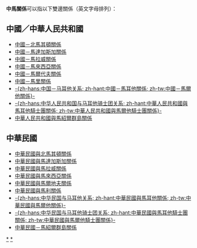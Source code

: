 {{noteTA
|G1=國家
|1=zh-hans:马里;zh-hant:馬里;zh-tw:馬利;
}}
'''中馬關係'''可以指以下雙邊關係（英文字母排列）：

==中國／中華人民共和國==
* [[中國－北馬其頓關係|中國－北馬其頓關係]]
* [[中國－馬達加斯加關係|中國－馬達加斯加關係]]
* [[中國－馬拉威關係|中國－馬拉威關係]]
* [[中國－馬來西亞關係|中國－馬來西亞關係]]
* [[中國－馬爾代夫關係|中國－馬爾代夫關係]]
* [[中國－馬里關係|中國－馬里關係]]
* [[中國－馬耳他關係|-{zh-hans:中国－马耳他关系; zh-hant:中國－馬耳他關係; zh-tw:中國－馬爾他關係}-]]
* [[中華人民共和國與馬耳他騎士團關係|-{zh-hans:中华人民共和国与马耳他骑士团关系; zh-hant:中華人民共和國與馬耳他騎士團關係; zh-tw:中華人民共和國與馬爾他騎士團關係}-]]
* [[中華人民共和國與馬紹爾群島關係|中華人民共和國與馬紹爾群島關係]]

==中華民國==
{{主條目消歧義|「'''臺馬關係'''」重新導向至此。}}
*[[中華民國與北馬其頓關係|中華民國與北馬其頓關係]]
*[[中華民國與馬達加斯加關係|中華民國與馬達加斯加關係]]
*[[中華民國與馬拉威關係|中華民國與馬拉威關係]]
*[[中華民國與馬來西亞關係|中華民國與馬來西亞關係]]
*[[中華民國與馬爾地夫關係|中華民國與馬爾地夫關係]]
*[[中華民國與馬利關係|中華民國與馬利關係]]
*[[中華民國與馬爾他關係|-{zh-hans:中华民国与马耳他关系; zh-hant:中華民國與馬耳他關係; zh-tw:中華民國與馬爾他關係}-]]
*[[中華民國與馬爾他騎士團關係|-{zh-hans:中华民国与马耳他骑士团关系; zh-hant:中華民國與馬耳他騎士團關係; zh-tw:中華民國與馬爾他騎士團關係}-]]
*[[中華民國－馬紹爾群島關係|中華民國－馬紹爾群島關係]]

{{disambig|Cat=四字消歧义}}
[[Category:中華人民共和國雙邊關係消歧義|*]]
[[Category:中華民國雙邊關係消歧義|*]]